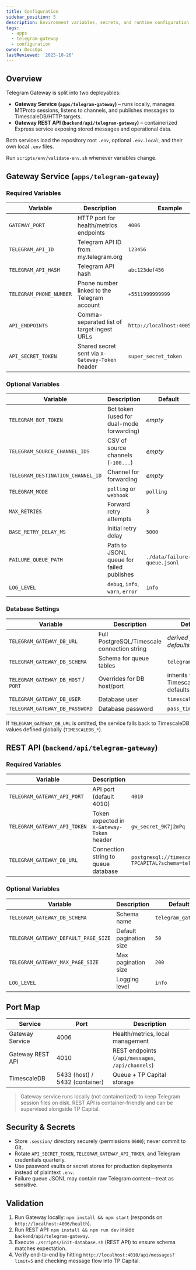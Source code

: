 ```yaml
---
title: Configuration
sidebar_position: 5
description: Environment variables, secrets, and runtime configuration for the Telegram Gateway services.
tags:
  - apps
  - telegram-gateway
  - configuration
owner: DocsOps
lastReviewed: '2025-10-26'
---
```

## Overview

Telegram Gateway is split into two deployables:

- **Gateway Service (`apps/telegram-gateway`)** – runs locally, manages MTProto sessions, listens to channels, and publishes messages to TimescaleDB/HTTP targets.
- **Gateway REST API (`backend/api/telegram-gateway`)** – containerized Express service exposing stored messages and operational data.

Both services load the repository root `.env`, optional `.env.local`, and their own local `.env` files.

Run `scripts/env/validate-env.sh` whenever variables change.

## Gateway Service (`apps/telegram-gateway`)

### Required Variables

| Variable | Description | Example |
|----------|-------------|---------|
| `GATEWAY_PORT` | HTTP port for health/metrics endpoints | `4006` |
| `TELEGRAM_API_ID` | Telegram API ID from my.telegram.org | `123456` |
| `TELEGRAM_API_HASH` | Telegram API hash | `abc123def456` |
| `TELEGRAM_PHONE_NUMBER` | Phone number linked to the Telegram account | `+5511999999999` |
| `API_ENDPOINTS` | Comma-separated list of target ingest URLs | `http://localhost:4005/ingest` |
| `API_SECRET_TOKEN` | Shared secret sent via `X-Gateway-Token` header | `super_secret_token` |

### Optional Variables

| Variable | Description | Default |
|----------|-------------|---------|
| `TELEGRAM_BOT_TOKEN` | Bot token (used for dual-mode forwarding) | _empty_ |
| `TELEGRAM_SOURCE_CHANNEL_IDS` | CSV of source channels (`-100...`) | _empty_ |
| `TELEGRAM_DESTINATION_CHANNEL_ID` | Channel for forwarding | _empty_ |
| `TELEGRAM_MODE` | `polling` or `webhook` | `polling` |
| `MAX_RETRIES` | Forward retry attempts | `3` |
| `BASE_RETRY_DELAY_MS` | Initial retry delay | `5000` |
| `FAILURE_QUEUE_PATH` | Path to JSONL queue for failed publishes | `./data/failure-queue.jsonl` |
| `LOG_LEVEL` | `debug`, `info`, `warn`, `error` | `info` |

### Database Settings

| Variable | Description | Default |
|----------|-------------|---------|
| `TELEGRAM_GATEWAY_DB_URL` | Full PostgreSQL/Timescale connection string | _derived from defaults_ |
| `TELEGRAM_GATEWAY_DB_SCHEMA` | Schema for queue tables | `telegram_gateway` |
| `TELEGRAM_GATEWAY_DB_HOST` / `PORT` | Overrides for DB host/port | inherits from Timescale defaults |
| `TELEGRAM_GATEWAY_DB_USER` | Database user | `timescale` |
| `TELEGRAM_GATEWAY_DB_PASSWORD` | Database password | `pass_timescale` |

If `TELEGRAM_GATEWAY_DB_URL` is omitted, the service falls back to TimescaleDB values defined globally (`TIMESCALEDB_*`).

## REST API (`backend/api/telegram-gateway`)

### Required Variables

| Variable | Description | Example |
|----------|-------------|---------|
| `TELEGRAM_GATEWAY_API_PORT` | API port (default 4010) | `4010` |
| `TELEGRAM_GATEWAY_API_TOKEN` | Token expected in `X-Gateway-Token` header | `gw_secret_9K7j2mPq` |
| `TELEGRAM_GATEWAY_DB_URL` | Connection string to queue database | `postgresql://timescale:pass_timescale@localhost:5433/APPS-TPCAPITAL?schema=telegram_gateway` |

### Optional Variables

| Variable | Description | Default |
|----------|-------------|---------|
| `TELEGRAM_GATEWAY_DB_SCHEMA` | Schema name | `telegram_gateway` |
| `TELEGRAM_GATEWAY_DEFAULT_PAGE_SIZE` | Default pagination size | `50` |
| `TELEGRAM_GATEWAY_MAX_PAGE_SIZE` | Max pagination size | `200` |
| `LOG_LEVEL` | Logging level | `info` |

## Port Map

| Service | Port | Description |
|---------|------|-------------|
| Gateway Service | 4006 | Health/metrics, local management |
| Gateway REST API | 4010 | REST endpoints (`/api/messages`, `/api/channels`) |
| TimescaleDB | 5433 (host) / 5432 (container) | Queue + TP Capital storage |

> Gateway service runs locally (not containerized) to keep Telegram session files on disk. REST API is container-friendly and can be supervised alongside TP Capital.

## Security & Secrets

- Store `.session/` directory securely (permissions `0600`); never commit to Git.
- Rotate `API_SECRET_TOKEN`, `TELEGRAM_GATEWAY_API_TOKEN`, and Telegram credentials quarterly.
- Use password vaults or secret stores for production deployments instead of plaintext `.env`.
- Failure queue JSONL may contain raw Telegram content—treat as sensitive.

## Validation

1. Run Gateway locally: `npm install && npm start` (responds on `http://localhost:4006/health`).
2. Run REST API: `npm install && npm run dev` inside `backend/api/telegram-gateway`.
3. Execute `./scripts/init-database.sh` (REST API) to ensure schema matches expectation.
4. Verify end-to-end by hitting `http://localhost:4010/api/messages?limit=5` and checking message flow into TP Capital.
